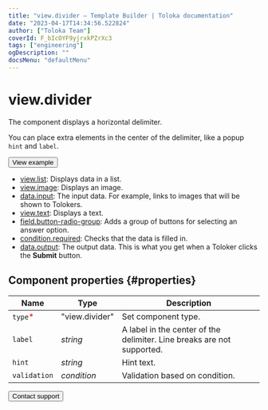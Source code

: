 ```yaml
---
title: "view.divider — Template Builder | Toloka documentation"
date: "2023-04-17T14:34:56.522824"
author: ["Toloka Team"]
coverId: F_bIcOYF9yjrxkPZrXc3
tags: ["engineering"]
ogDescription: ""
docsMenu: "defaultMenu"
---
```


# view.divider

The component displays a horizontal delimiter.

You can place extra elements in the center of the delimiter, like a popup `hint` and `label`.

<Button themeColor="light" view="default" size="l" type="link" url="https://ya.cc/t/yWUusmRj48ZRya">View example</Button>

<Cut title="Components used in the example">

- [view.list](/docs/template-builder/reference/view.list): Displays data in a list.
- [view.image](/docs/template-builder/reference/view.image): Displays an image.
- [data.input](/docs/template-builder/operations/work-with-data): The input data. For example, links to images that will be shown to Tolokers.
- [view.text](/docs/template-builder/reference/view.text): Displays a text.
- [field.button-radio-group](/docs/template-builder/reference/field.button-radio-group): Adds a group of buttons for selecting an answer option.
- [condition.required](/docs/template-builder/reference/condition.required): Checks that the data is filled in.
- [data.output](/docs/template-builder/operations/work-with-data): The output data. This is what you get when a Toloker clicks the **Submit** button.

</Cut>

## Component properties {#properties}

**Name** | **Type** | **Description**
----- | ----- | -----
`type`<span style="color: red">\*</span> | "view.divider" | Set component type.
`label` | _string_ | A label in the center of the delimiter. Line breaks are not supported.
`hint` | _string_ | Hint text.
`validation` | _condition_ | Validation based on condition.

<Button themeColor="light" view="default" size="l" type="link" url="/docs/guide/troubleshooting/support?form-source=template-builder-reference-view-divider">Contact support</Button>